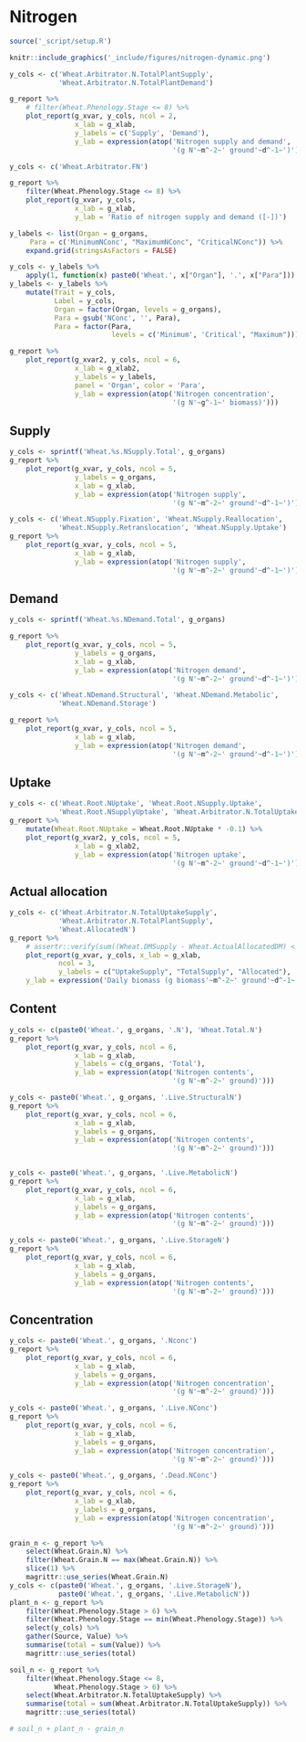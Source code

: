 # Nitrogen {#cha:nitrogen}



```r
source('_script/setup.R')
```

<div class="fig-input">
```r
knitr::include_graphics('_include/figures/nitrogen-dynamic.png')
```
</div>

<div class="fig-output">
```r
y_cols <- c('Wheat.Arbitrator.N.TotalPlantSupply',
            'Wheat.Arbitrator.N.TotalPlantDemand')

g_report %>% 
    # filter(Wheat.Phenology.Stage <= 8) %>% 
    plot_report(g_xvar, y_cols, ncol = 2,
                x_lab = g_xlab, 
                y_labels = c('Supply', 'Demand'),
                y_lab = expression(atop('Nitrogen supply and demand', 
                                        '(g N'~m^-2~' ground'~d^-1~')')))

```
</div>



<div class="fig-output">
```r
y_cols <- c('Wheat.Arbitrator.FN')

g_report %>% 
    filter(Wheat.Phenology.Stage <= 8) %>% 
    plot_report(g_xvar, y_cols,
                x_lab = g_xlab, 
                y_lab = 'Ratio of nitrogen supply and demand ([-])')

```
</div>





<div class="fig-input">
```r
y_labels <- list(Organ = g_organs,
     Para = c('MinimumNConc', "MaximumNConc", "CriticalNConc")) %>% 
    expand.grid(stringsAsFactors = FALSE)

y_cols <- y_labels %>% 
    apply(1, function(x) paste0('Wheat.', x["Organ"], '.', x["Para"]))
y_labels <- y_labels %>% 
    mutate(Trait = y_cols,
           Label = y_cols,
           Organ = factor(Organ, levels = g_organs),
           Para = gsub('NConc', '', Para),
           Para = factor(Para, 
                         levels = c('Minimum', 'Critical', "Maximum")))

g_report %>% 
    plot_report(g_xvar2, y_cols, ncol = 6,
                x_lab = g_xlab2,
                y_labels = y_labels,
                panel = 'Organ', color = 'Para',
                y_lab = expression(atop('Nitrogen concentration', 
                                        '(g N'~g^-1~' biomass)')))
```
</div>



## Supply {#sec:nitrogen-supply}


<div class="fig-output">
```r

y_cols <- sprintf('Wheat.%s.NSupply.Total', g_organs)
g_report %>% 
    plot_report(g_xvar, y_cols, ncol = 5,
                y_labels = g_organs,
                x_lab = g_xlab, 
                y_lab = expression(atop('Nitrogen supply', 
                                        '(g N'~m^-2~' ground'~d^-1~')')))
```
</div>


<div class="fig-output">
```r
y_cols <- c('Wheat.NSupply.Fixation', 'Wheat.NSupply.Reallocation',
            'Wheat.NSupply.Retranslocation', 'Wheat.NSupply.Uptake')
g_report %>% 
    plot_report(g_xvar, y_cols, ncol = 5,
                x_lab = g_xlab,
                y_lab = expression(atop('Nitrogen supply', 
                                        '(g N'~m^-2~' ground'~d^-1~')')))

```
</div>


## Demand {#sec:nitrogen-demand}


<div class="fig-output">
```r
y_cols <- sprintf('Wheat.%s.NDemand.Total', g_organs)

g_report %>% 
    plot_report(g_xvar, y_cols, ncol = 5,
                y_labels = g_organs,
                x_lab = g_xlab, 
                y_lab = expression(atop('Nitrogen demand', 
                                        '(g N'~m^-2~' ground'~d^-1~')')))
```
</div>


<div class="fig-output">
```r
y_cols <- c('Wheat.NDemand.Structural', 'Wheat.NDemand.Metabolic',
            'Wheat.NDemand.Storage')

g_report %>% 
    plot_report(g_xvar, y_cols, ncol = 5,
                x_lab = g_xlab, 
                y_lab = expression(atop('Nitrogen demand', 
                                        '(g N'~m^-2~' ground'~d^-1~')')))

```
</div>


## Uptake {#ses:nitrogen-uptake}
<!--
Potential N uptake by the root system is calculated for each soil layer that the roots have extended into. In each layer potential uptake is calculated as the product of the mineral nitrogen in the layer, a factor controlling the rate of extraction (kNO3 or kNH4), the concentration of N form (ppm), and a soil moisture factor (NUptakeSWFactor) which typically decreases as the soil dries.  
_NO3 uptake = NO3<sub>i</sub> x KNO3 x NO3<sub>ppm, i</sub> x NUptakeSWFactor_
_NH4 uptake = NH4<sub>i</sub> x KNH4 x NH4<sub>ppm, i</sub> x NUptakeSWFactor_

Nitrogen uptake demand is limited to the maximum daily potential uptake (MaxDailyNUptake) and the plants N demand. 
    /// The demand for soil N is then passed to the soil arbitrator which determines how much of the N uptake demand
    /// each plant instance will be allowed to take up.
    ///
-->

<div class="fig-output">
```r


y_cols <- c('Wheat.Root.NUptake', 'Wheat.Root.NSupply.Uptake',
            'Wheat.Root.NSupplyUptake', 'Wheat.Arbitrator.N.TotalUptakeSupply')
g_report %>% 
    mutate(Wheat.Root.NUptake = Wheat.Root.NUptake * -0.1) %>% 
    plot_report(g_xvar2, y_cols, ncol = 5,
                x_lab = g_xlab2,
                y_lab = expression(atop('Nitrogen uptake', 
                                        '(g N'~m^-2~' ground'~d^-1~')')))
```
</div>


## Actual allocation {#sec:nitrogen-actual-allocation}

<div class="fig-output">
```r
y_cols <- c('Wheat.Arbitrator.N.TotalUptakeSupply', 
            'Wheat.Arbitrator.N.TotalPlantSupply',
            'Wheat.AllocatedN')
g_report %>% 
    # assertr::verify(sum((Wheat.DMSupply - Wheat.ActualAllocatedDM) < -10E-5) == 0) %>% 
    plot_report(g_xvar, y_cols, x_lab = g_xlab, 
            ncol = 3,
            y_labels = c("UptakeSupply", "TotalSupply", "Allocated"),
    y_lab = expression('Daily biomass (g biomass'~m^-2~' ground'~d^-1~')'))

```
</div>


## Content

<div class="fig-output">
```r

y_cols <- c(paste0('Wheat.', g_organs, '.N'), 'Wheat.Total.N')
g_report %>% 
    plot_report(g_xvar, y_cols, ncol = 6,
                x_lab = g_xlab,
                y_labels = c(g_organs, 'Total'),
                y_lab = expression(atop('Nitrogen contents', 
                                        '(g N'~m^-2~' ground)')))

```
</div>



<div class="fig-output">
```r

y_cols <- paste0('Wheat.', g_organs, '.Live.StructuralN')
g_report %>% 
    plot_report(g_xvar, y_cols, ncol = 6,
                x_lab = g_xlab,
                y_labels = g_organs,
                y_lab = expression(atop('Nitrogen contents', 
                                        '(g N'~m^-2~' ground)')))



```
</div>



<div class="fig-output">
```r

y_cols <- paste0('Wheat.', g_organs, '.Live.MetabolicN')
g_report %>% 
    plot_report(g_xvar, y_cols, ncol = 6,
                x_lab = g_xlab,
                y_labels = g_organs,
                y_lab = expression(atop('Nitrogen contents', 
                                        '(g N'~m^-2~' ground)')))

```
</div>



<div class="fig-output">
```r

y_cols <- paste0('Wheat.', g_organs, '.Live.StorageN')
g_report %>% 
    plot_report(g_xvar, y_cols, ncol = 6,
                x_lab = g_xlab,
                y_labels = g_organs,
                y_lab = expression(atop('Nitrogen contents', 
                                        '(g N'~m^-2~' ground)')))

```
</div>

## Concentration

<div class="fig-output">
```r

y_cols <- paste0('Wheat.', g_organs, '.Nconc')
g_report %>% 
    plot_report(g_xvar, y_cols, ncol = 6,
                x_lab = g_xlab,
                y_labels = g_organs,
                y_lab = expression(atop('Nitrogen concentration', 
                                        '(g N'~m^-2~' ground)')))


```
</div>



<div class="fig-output">
```r

y_cols <- paste0('Wheat.', g_organs, '.Live.NConc')
g_report %>% 
    plot_report(g_xvar, y_cols, ncol = 6,
                x_lab = g_xlab,
                y_labels = g_organs,
                y_lab = expression(atop('Nitrogen concentration', 
                                        '(g N'~m^-2~' ground)')))


```
</div>


<div class="fig-output">
```r

y_cols <- paste0('Wheat.', g_organs, '.Dead.NConc')
g_report %>% 
    plot_report(g_xvar, y_cols, ncol = 6,
                x_lab = g_xlab,
                y_labels = g_organs,
                y_lab = expression(atop('Nitrogen concentration', 
                                        '(g N'~m^-2~' ground)')))


```
</div>





```r
grain_n <- g_report %>% 
    select(Wheat.Grain.N) %>% 
    filter(Wheat.Grain.N == max(Wheat.Grain.N)) %>% 
    slice(1) %>% 
    magrittr::use_series(Wheat.Grain.N)
y_cols <- c(paste0('Wheat.', g_organs, '.Live.StorageN'), 
            paste0('Wheat.', g_organs, '.Live.MetabolicN'))
plant_n <- g_report %>% 
    filter(Wheat.Phenology.Stage > 6) %>% 
    filter(Wheat.Phenology.Stage == min(Wheat.Phenology.Stage)) %>% 
    select(y_cols) %>% 
    gather(Source, Value) %>% 
    summarise(total = sum(Value)) %>% 
    magrittr::use_series(total)

soil_n <- g_report %>% 
    filter(Wheat.Phenology.Stage <= 8,
           Wheat.Phenology.Stage > 6) %>% 
    select(Wheat.Arbitrator.N.TotalUptakeSupply) %>% 
    summarise(total = sum(Wheat.Arbitrator.N.TotalUptakeSupply)) %>% 
    magrittr::use_series(total)

# soil_n + plant_n - grain_n

```

